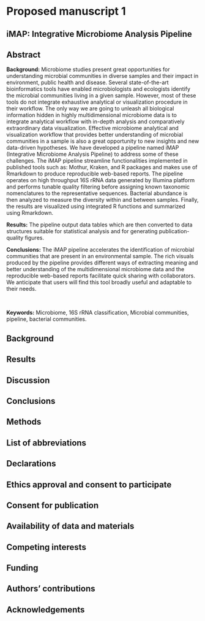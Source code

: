 # Proposed manuscript 1

## iMAP: Integrative Microbiome Analysis Pipeline {-}

## Abstract {-}

**Background:** Microbiome studies present great opportunities for understanding microbial communities in diverse samples and their impact in environment, public health and disease. Several state-of-the-art bioinformatics tools have enabled microbiologists and ecologists identify the microbial communities living in a given sample. However, most of these tools do not integrate exhaustive analytical or visualization procedure in their workflow. The only way we are going to unleash all biological information hidden in highly multidimensional microbiome data is to integrate analytical workflow with in-depth analysis and comparatively extraordinary data visualization. Effective microbiome analytical and visualization workflow that provides better understanding of microbial communities in a sample is also a great opportunity to new insights and new data-driven hypotheses. We have developed a pipeline named iMAP (Integrative Microbiome Analysis Pipeline) to address some of these challenges. The iMAP pipeline streamline functionalities implemented in published tools such as: Mothur, Kraken, and R packages and makes use of Rmarkdown to produce reproducible web-based reports. The pipeline operates on high throughput 16S rRNA data generated by Illumina platform and performs tunable quality filtering before assigning known taxonomic nomenclatures to the representative sequences. Bacterial abundance is then analyzed to measure the diversity within and between samples. Finally, the results are visualized using integrated R functions and summarized using Rmarkdown.  
 
**Results:** The pipeline output data tables which are then converted to data structures suitable for statistical analysis and for generating publication-quality figures. 

**Conclusions:** The iMAP pipeline accelerates the identification of microbial communities that are present in an environmental sample. The rich visuals produced by the pipeline provides different ways of extracting meaning and better understanding of the multidimensional microbiome data and the reproducible web-based reports facilitate quick sharing with collaborators. We anticipate that users will find this tool broadly useful and adaptable to their needs.

<br>

**Keywords:** Microbiome, 16S rRNA classification, Microbial communities, pipeline, bacterial communities.

\newpage

## Background
## Results
## Discussion
## Conclusions
## Methods 
## List of abbreviations
## Declarations
## Ethics approval and consent to participate
## Consent for publication
## Availability of data and materials
## Competing interests
## Funding
## Authors' contributions
## Acknowledgements
